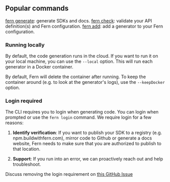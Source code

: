 ## Popular commands

[fern generate](/docs/cli/fern-generate): generate SDKs and docs.
[fern check](/docs/cli/fern-generate): validate your API definition(s) and Fern configuration.
[fern add](/docs/cli/fern-add): add a generator to your Fern configuration.

### Running locally

By default, the code generation runs in the cloud. If you want to run it on your local machine, you can use the `--local` option. This will run each generator in a Docker container. 

By default, Fern will delete the container after running. To keep the container around (e.g. to look at the generator's logs), use the `--keepDocker` option.

### Login required

The CLI requires you to login when generating code. You can login when prompted or use the `fern login` command. We require login for a few reasons:

1. **Identify verification**: If you want to publish your SDK to a registry (e.g. npm.buildwithfern.com), mirror code to Github or generate a docs website, Fern needs to make sure that you are authorized to publish to that location.

1. **Support**: If you run into an error, we can proactively reach out and help troubleshoot.

Discuss removing the login requirement on [this GitHub Issue](https://github.com/fern-api/fern/issues/2003)

